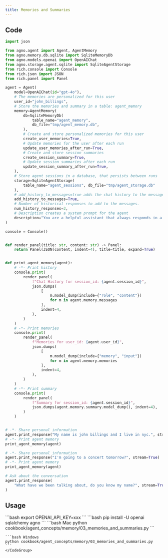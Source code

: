```yaml
---
title: Memories and Summaries
---
```


## Code

```python cookbook/agent_concepts/memory/03_memories_and_summaries.py
import json

from agno.agent import Agent, AgentMemory
from agno.memory.db.sqlite import SqliteMemoryDb
from agno.models.openai import OpenAIChat
from agno.storage.agent.sqlite import SqliteAgentStorage
from rich.console import Console
from rich.json import JSON
from rich.panel import Panel

agent = Agent(
    model=OpenAIChat(id="gpt-4o"),
    # The memories are personalized for this user
    user_id="john_billings",
    # Store the memories and summary in a table: agent_memory
    memory=AgentMemory(
        db=SqliteMemoryDb(
            table_name="agent_memory",
            db_file="tmp/agent_memory.db",
        ),
        # Create and store personalized memories for this user
        create_user_memories=True,
        # Update memories for the user after each run
        update_user_memories_after_run=True,
        # Create and store session summaries
        create_session_summary=True,
        # Update session summaries after each run
        update_session_summary_after_run=True,
    ),
    # Store agent sessions in a database, that persists between runs
    storage=SqliteAgentStorage(
        table_name="agent_sessions", db_file="tmp/agent_storage.db"
    ),
    # add_history_to_messages=true adds the chat history to the messages sent to the Model.
    add_history_to_messages=True,
    # Number of historical responses to add to the messages.
    num_history_responses=3,
    # Description creates a system prompt for the agent
    description="You are a helpful assistant that always responds in a polite, upbeat and positive manner.",
)

console = Console()


def render_panel(title: str, content: str) -> Panel:
    return Panel(JSON(content, indent=4), title=title, expand=True)


def print_agent_memory(agent):
    # -*- Print history
    console.print(
        render_panel(
            f"Chat History for session_id: {agent.session_id}",
            json.dumps(
                [
                    m.model_dump(include={"role", "content"})
                    for m in agent.memory.messages
                ],
                indent=4,
            ),
        )
    )
    # -*- Print memories
    console.print(
        render_panel(
            f"Memories for user_id: {agent.user_id}",
            json.dumps(
                [
                    m.model_dump(include={"memory", "input"})
                    for m in agent.memory.memories
                ],
                indent=4,
            ),
        )
    )
    # -*- Print summary
    console.print(
        render_panel(
            f"Summary for session_id: {agent.session_id}",
            json.dumps(agent.memory.summary.model_dump(), indent=4),
        )
    )


# -*- Share personal information
agent.print_response("My name is john billings and I live in nyc.", stream=True)
# -*- Print agent memory
print_agent_memory(agent)

# -*- Share personal information
agent.print_response("I'm going to a concert tomorrow?", stream=True)
# -*- Print agent memory
print_agent_memory(agent)

# Ask about the conversation
agent.print_response(
    "What have we been talking about, do you know my name?", stream=True
)
```

## Usage

<Steps>
  <Snippet file="create-venv-step.mdx" />

  <Step title="Set your API key">
    ```bash
    export OPENAI_API_KEY=xxx
    ```
  </Step>

  <Step title="Install libraries">
    ```bash
    pip install -U openai sqlalchemy agno
    ```
  </Step>

  <Step title="Run Agent">
    <CodeGroup>
    ```bash Mac
    python cookbook/agent_concepts/memory/03_memories_and_summaries.py
    ```

    ```bash Windows
    python cookbook/agent_concepts/memory/03_memories_and_summaries.py
    ```
    </CodeGroup>
  </Step>
</Steps>